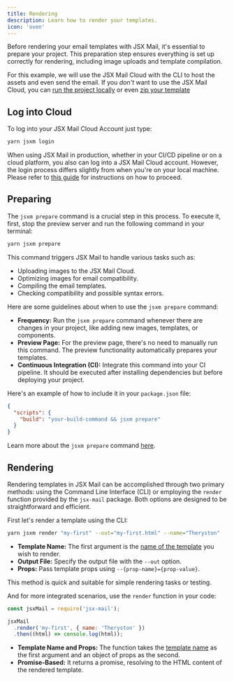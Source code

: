 ```yaml
---
title: Rendering
description: Learn how to render your templates.
icon: 'oven'
---
```


Before rendering your email templates with JSX Mail, it's essential to prepare your project. This preparation step ensures everything is set up correctly for rendering, including image uploads and template compilation.

For this example, we will use the JSX Mail Cloud with the CLI to host the assets and even send the email. If you _don't_ want to use the JSX Mail Cloud, you can [run the project locally](/framework/local) or even [zip your template](/cli/zip)

## Log into Cloud

To log into your JSX Mail Cloud Account just type:

```sh
yarn jsxm login
```

When using JSX Mail in production, whether in your CI/CD pipeline or on a
cloud platform, you also can log into a JSX Mail Cloud account. However, the
login process differs slightly from when you're on your local machine. Please
refer to [this guide](/cli/login#production) for instructions on how to proceed.

## Preparing

The `jsxm prepare` command is a crucial step in this process. To execute it, first, stop the preview server and run the following command in your terminal:

```sh
yarn jsxm prepare
```

This command triggers JSX Mail to handle various tasks such as:

- Uploading images to the JSX Mail Cloud.
- Optimizing images for email compatibility.
- Compiling the email templates.
- Checking compatibility and possible syntax errors.

Here are some guidelines about when to use the `jsxm prepare` command:

- **Frequency:** Run the `jsxm prepare` command whenever there are changes in your project, like adding new images, templates, or components.
- **Preview Page:** For the preview page, there's no need to manually run this command. The preview functionality automatically prepares your templates.
- **Continuous Integration (CI):** Integrate this command into your CI pipeline. It should be executed after installing dependencies but before deploying your project.

Here's an example of how to include it in your `package.json` file:

```json
{
  "scripts": {
    "build": "your-build-command && jsxm prepare"
  }
}
```

Learn more about the `jsxm prepare` command [here](/cli/prepare).

## Rendering

Rendering templates in JSX Mail can be accomplished through two primary methods: using the Command Line Interface (CLI) or employing the `render` function provided by the `jsx-mail` package. Both options are designed to be straightforward and efficient.

First let's render a template using the CLI:

```sh copy
yarn jsxm render "my-first" --out="my-first.html" --name="Theryston"
```

- **Template Name:** The first argument is the [name of the template](/framework/learning/templates#template-name) you wish to render.
- **Output File:** Specify the output file with the `--out` option.
- **Props:** Pass template props using `--{prop-name}={prop-value}`.

This method is quick and suitable for simple rendering tasks or testing.

And for more integrated scenarios, use the `render` function in your code:

```js my-first.js
const jsxMail = require('jsx-mail');

jsxMail
  .render('my-first', { name: 'Theryston' })
  .then((html) => console.log(html));
```

- **Template Name and Props:** The function takes the [template name](/framework/learning/templates#template-name) as the first argument and an object of props as the second.
- **Promise-Based:** It returns a promise, resolving to the HTML content of the rendered template.
